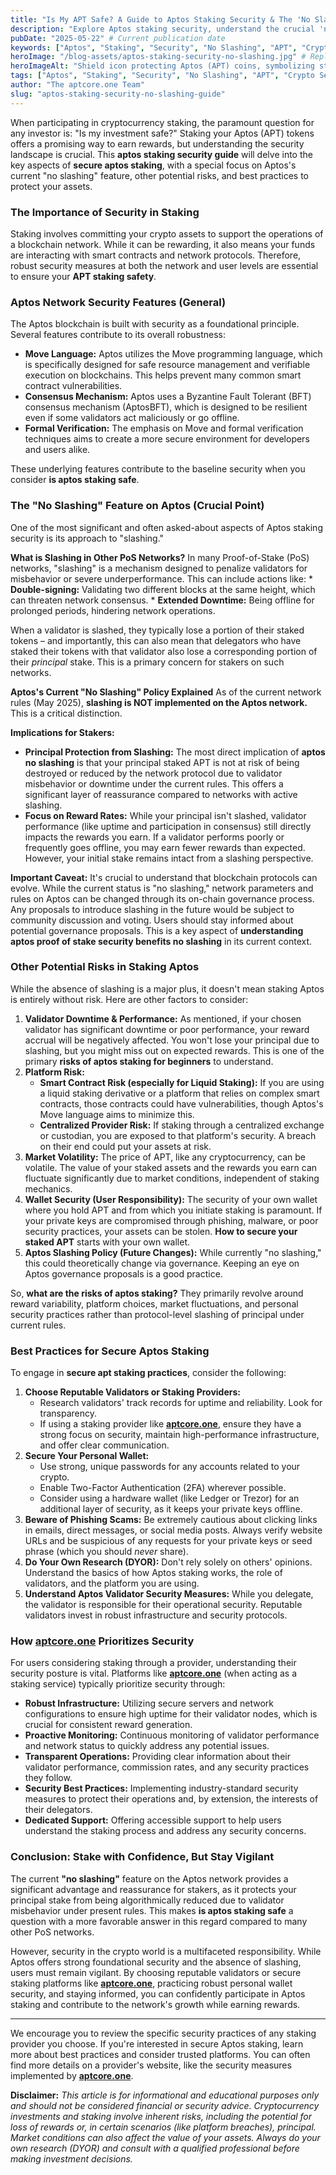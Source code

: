 ```yaml
---
title: "Is My APT Safe? A Guide to Aptos Staking Security & The 'No Slashing' Feature"
description: "Explore Aptos staking security, understand the crucial 'no slashing' feature, other potential risks, and best practices for keeping your staked APT safe."
pubDate: "2025-05-22" # Current publication date
keywords: ["Aptos", "Staking", "Security", "No Slashing", "APT", "Crypto Security", "aptcore.one", "Validator Security", "Safe Staking"]
heroImage: "/blog-assets/aptos-staking-security-no-slashing.jpg" # Replace with your actual image path
heroImageAlt: "Shield icon protecting Aptos (APT) coins, symbolizing staking security and no slashing."
tags: ["Aptos", "Staking", "Security", "No Slashing", "APT", "Crypto Security", "aptcore.one", "Validator Security", "Safe Staking"]
author: "The aptcore.one Team"
slug: "aptos-staking-security-no-slashing-guide"
---
```


When participating in cryptocurrency staking, the paramount question for any investor is: "Is my investment safe?" Staking your Aptos (APT) tokens offers a promising way to earn rewards, but understanding the security landscape is crucial. This **aptos staking security guide** will delve into the key aspects of **secure aptos staking**, with a special focus on Aptos's current "no slashing" feature, other potential risks, and best practices to protect your assets.

### The Importance of Security in Staking

Staking involves committing your crypto assets to support the operations of a blockchain network. While it can be rewarding, it also means your funds are interacting with smart contracts and network protocols. Therefore, robust security measures at both the network and user levels are essential to ensure your **APT staking safety**.

### Aptos Network Security Features (General)

The Aptos blockchain is built with security as a foundational principle. Several features contribute to its overall robustness:

* **Move Language:** Aptos utilizes the Move programming language, which is specifically designed for safe resource management and verifiable execution on blockchains. This helps prevent many common smart contract vulnerabilities.
* **Consensus Mechanism:** Aptos uses a Byzantine Fault Tolerant (BFT) consensus mechanism (AptosBFT), which is designed to be resilient even if some validators act maliciously or go offline.
* **Formal Verification:** The emphasis on Move and formal verification techniques aims to create a more secure environment for developers and users alike.

These underlying features contribute to the baseline security when you consider **is aptos staking safe**.

### The "No Slashing" Feature on Aptos (Crucial Point)

One of the most significant and often asked-about aspects of Aptos staking security is its approach to "slashing."

**What is Slashing in Other PoS Networks?**
In many Proof-of-Stake (PoS) networks, "slashing" is a mechanism designed to penalize validators for misbehavior or severe underperformance. This can include actions like:
    * **Double-signing:** Validating two different blocks at the same height, which can threaten network consensus.
    * **Extended Downtime:** Being offline for prolonged periods, hindering network operations.

When a validator is slashed, they typically lose a portion of their staked tokens – and importantly, this can also mean that delegators who have staked their tokens with that validator also lose a corresponding portion of their *principal* stake. This is a primary concern for stakers on such networks.

**Aptos's Current "No Slashing" Policy Explained**
As of the current network rules (May 2025), **slashing is NOT implemented on the Aptos network.** This is a critical distinction.

**Implications for Stakers:**
* **Principal Protection from Slashing:** The most direct implication of **aptos no slashing** is that your principal staked APT is not at risk of being destroyed or reduced by the network protocol due to validator misbehavior or downtime under the current rules. This offers a significant layer of reassurance compared to networks with active slashing.
* **Focus on Reward Rates:** While your principal isn't slashed, validator performance (like uptime and participation in consensus) still directly impacts the rewards you earn. If a validator performs poorly or frequently goes offline, you may earn fewer rewards than expected. However, your initial stake remains intact from a slashing perspective.

**Important Caveat:**
It's crucial to understand that blockchain protocols can evolve. While the current status is "no slashing," network parameters and rules on Aptos can be changed through its on-chain governance process. Any proposals to introduce slashing in the future would be subject to community discussion and voting. Users should stay informed about potential governance proposals. This is a key aspect of **understanding aptos proof of stake security benefits no slashing** in its current context.

### Other Potential Risks in Staking Aptos

While the absence of slashing is a major plus, it doesn't mean staking Aptos is entirely without risk. Here are other factors to consider:

1.  **Validator Downtime & Performance:** As mentioned, if your chosen validator has significant downtime or poor performance, your reward accrual will be negatively affected. You won't lose your principal due to slashing, but you might miss out on expected rewards. This is one of the primary **risks of aptos staking for beginners** to understand.
2.  **Platform Risk:**
    * **Smart Contract Risk (especially for Liquid Staking):** If you are using a liquid staking derivative or a platform that relies on complex smart contracts, those contracts could have vulnerabilities, though Aptos's Move language aims to minimize this.
    * **Centralized Provider Risk:** If staking through a centralized exchange or custodian, you are exposed to that platform's security. A breach on their end could put your assets at risk.
3.  **Market Volatility:** The price of APT, like any cryptocurrency, can be volatile. The value of your staked assets and the rewards you earn can fluctuate significantly due to market conditions, independent of staking mechanics.
4.  **Wallet Security (User Responsibility):** The security of your own wallet where you hold APT and from which you initiate staking is paramount. If your private keys are compromised through phishing, malware, or poor security practices, your assets can be stolen. **How to secure your staked APT** starts with your own wallet.
5.  **Aptos Slashing Policy (Future Changes):** While currently "no slashing," this could theoretically change via governance. Keeping an eye on Aptos governance proposals is a good practice.

So, **what are the risks of aptos staking?** They primarily revolve around reward variability, platform choices, market fluctuations, and personal security practices rather than protocol-level slashing of principal under current rules.

### Best Practices for Secure Aptos Staking

To engage in **secure apt staking practices**, consider the following:

1.  **Choose Reputable Validators or Staking Providers:**
    * Research validators' track records for uptime and reliability. Look for transparency.
    * If using a staking provider like **[aptcore.one](https://aptcore.one)**, ensure they have a strong focus on security, maintain high-performance infrastructure, and offer clear communication.
2.  **Secure Your Personal Wallet:**
    * Use strong, unique passwords for any accounts related to your crypto.
    * Enable Two-Factor Authentication (2FA) wherever possible.
    * Consider using a hardware wallet (like Ledger or Trezor) for an additional layer of security, as it keeps your private keys offline.
3.  **Beware of Phishing Scams:** Be extremely cautious about clicking links in emails, direct messages, or social media posts. Always verify website URLs and be suspicious of any requests for your private keys or seed phrase (which you should *never* share).
4.  **Do Your Own Research (DYOR):** Don't rely solely on others' opinions. Understand the basics of how Aptos staking works, the role of validators, and the platform you are using.
5.  **Understand Aptos Validator Security Measures:** While you delegate, the validator is responsible for their operational security. Reputable validators invest in robust infrastructure and security protocols.

### How [aptcore.one](https://aptcore.one) Prioritizes Security

For users considering staking through a provider, understanding their security posture is vital. Platforms like **[aptcore.one](https://aptcore.one)** (when acting as a staking service) typically prioritize security through:

* **Robust Infrastructure:** Utilizing secure servers and network configurations to ensure high uptime for their validator nodes, which is crucial for consistent reward generation.
* **Proactive Monitoring:** Continuous monitoring of validator performance and network status to quickly address any potential issues.
* **Transparent Operations:** Providing clear information about their validator performance, commission rates, and any security practices they follow.
* **Security Best Practices:** Implementing industry-standard security measures to protect their operations and, by extension, the interests of their delegators.
* **Dedicated Support:** Offering accessible support to help users understand the staking process and address any security concerns.

### Conclusion: Stake with Confidence, But Stay Vigilant

The current **"no slashing"** feature on the Aptos network provides a significant advantage and reassurance for stakers, as it protects your principal stake from being algorithmically reduced due to validator misbehavior under present rules. This makes **is aptos staking safe** a question with a more favorable answer in this regard compared to many other PoS networks.

However, security in the crypto world is a multifaceted responsibility. While Aptos offers strong foundational security and the absence of slashing, users must remain vigilant. By choosing reputable validators or secure staking platforms like **[aptcore.one](https://aptcore.one)**, practicing robust personal wallet security, and staying informed, you can confidently participate in Aptos staking and contribute to the network's growth while earning rewards.

---

We encourage you to review the specific security practices of any staking provider you choose. If you're interested in secure Aptos staking, learn more about best practices and consider trusted platforms. You can often find more details on a provider's website, like the security measures implemented by **[aptcore.one](https://aptcore.one)**.

**Disclaimer:** *This article is for informational and educational purposes only and should not be considered financial or security advice. Cryptocurrency investments and staking involve inherent risks, including the potential for loss of rewards or, in certain scenarios (like platform breaches), principal. Market conditions can also affect the value of your assets. Always do your own research (DYOR) and consult with a qualified professional before making investment decisions.*